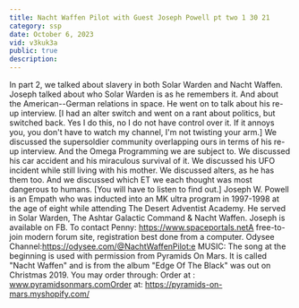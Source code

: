 ```yaml
---
title: Nacht Waffen Pilot with Guest Joseph Powell pt two 1 30 21
category: ssp
date: October 6, 2023
vid: v3kuk3a
public: true
description:
---
```

In part 2, we talked about slavery in both Solar Warden and Nacht Waffen. Joseph talked about who Solar Warden is as he remembers it. And about the American--German relations in space.
He went on to talk about his re-up interview. [I had an alter switch and went on a rant about politics, but switched back. Yes I do this, no I do not have control over it. If it annoys you, you don't have to watch my channel, I'm not twisting your arm.]
We discussed the supersoldier community overlapping ours in terms of his re-up interview. And the Omega Programming we are subject to.
We discussed his car accident and his miraculous survival of it.
We discussed his UFO incident while still living with his mother.
We discussed alters, as he has them too. And we discussed which ET we each thought was most dangerous to humans. [You will have to listen to find out.]
Joseph W. Powell is an Empath who was inducted into an MK ultra program in 1997-1998 at the age of eight while attending The Desert Adventist Academy. He served in Solar Warden, The Ashtar Galactic Command & Nacht Waffen.
Joseph is available on FB.
To contact Penny:
https://www.spaceportals.net​​​A free-to-join modern forum site, registration best done from a computer.
Odysee Channel:https://odysee.com/@NachtWaffenPilot:e
MUSIC:
The song at the beginning is used with permission from Pyramids On Mars.
It is called "Nacht Waffen" and is from the album "Edge Of The Black" was out on Christmas 2019.
You may order through:
Order at : www.pyramidsonmars.comOrder at: https://pyramids-on-mars.myshopify.com/​
